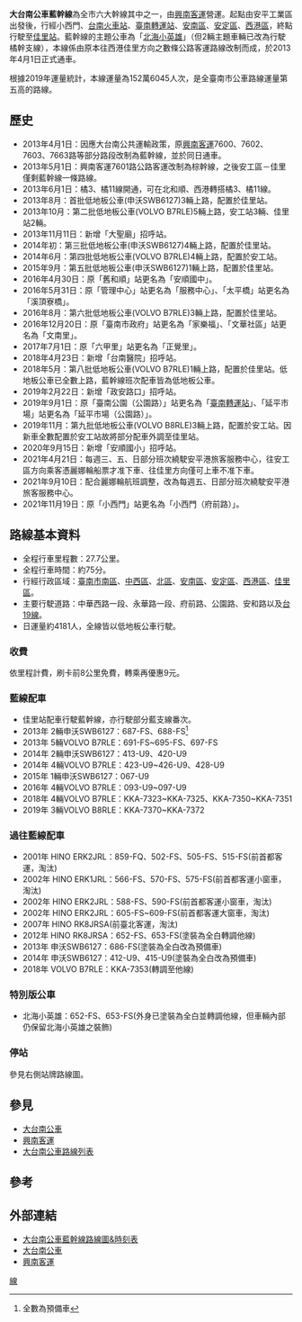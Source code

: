 {{Infobox Bus Route
| image= [[File:Shing_Nan_Bus_VOLVO_B7R_691-FS_20140404.jpg|300px]]
| number= 大台南公車藍幹線
| operator=[[興南客運|興南客運]]
| garage=
| length= 27.7公里
| time= 約65分
| start= [[安平工業區|安平工業區]]
| via= 水萍塭公園<br>[[林百貨|林百貨]]<br>[[衛生福利部臺南醫院|台南醫院]]<br>[[臺南車站|台南火車站]]<br>[[臺南轉運站|臺南轉運站]]<br>六甲頂<br>[[安南區|安順]]<br>舊和順<br>和順<br>中崙<br>海寮<br>[[西港區|西港]]<br>頂中洲
| end= [[興南客運佳里站|佳里]]
| level= 安平工業區：5:50~22:00<br/>佳里站：6:00~22:00
| frequency= 尖峰約10~20分一班<br>離峰約25~30分一班<ref>[https://busmap.tainan.gov.tw/ebus/pathInfo.jsp?pathId=1200 大台南公車官網－藍幹線路線資訊]</ref>
| Other_route=
| compete=大臺南公車18路
| vehicle= 
| Fare= 依里程計費
| bgcolor= #00BBFF
| fontcolor= White
}}
'''大台南公車藍幹線'''為全市六大幹線其中之一，由[[興南客運|興南客運]]營運。起點由安平工業區出發後，行經小西門、[[臺南車站|台南火車站]]、[[臺南轉運站|臺南轉運站]]、[[安南區|安南區]]、[[安定區_(臺南市)|安定區]]、[[西港區|西港區]]，終點行駛至[[興南客運佳里站|佳里站]]。藍幹線的主題公車為「[[北海小英雄|北海小英雄]]」（但2輛主題車輛已改為行駛橘幹支線），本線係由原本往西港佳里方向之數條公路客運路線改制而成，於2013年4月1日正式通車。

根據2019年運量統計，本線運量為152萬6045人次，是全臺南市公車路線運量第五高的路線。

==歷史==
*2013年4月1日：因應大台南公共運輸政策，原[[興南客運|興南客運]]7600、7602、7603、7663路等部分路段改制為藍幹線，並於同日通車。
*2013年5月1日：興南客運7601路公路客運改制為棕幹線，之後安工區－佳里僅剩藍幹線一條路線。
*2013年6月1日：橘3、橘11線開通，可在北和順、西港轉搭橘3、橘11線。
*2013年8月：首批低地板公車(申沃SWB6127)3輛上路，配置於佳里站。
*2013年10月：第二批低地板公車(VOLVO B7RLE)5輛上路，安工站3輛、佳里站2輛。
*2013年11月11日：新增「大聖廟」招呼站。
*2014年初：第三批低地板公車(申沃SWB6127)4輛上路，配置於佳里站。
*2014年6月：第四批低地板公車(VOLVO B7RLE)4輛上路，配置於安工站。
*2015年9月：第五批低地板公車(申沃SWB6127)1輛上路，配置於佳里站。
*2016年4月30日：原「舊和順」站更名為「安順國中」。
*2016年5月31日：原「管理中心」站更名為「服務中心」、「太平橋」站更名為「溪頂寮橋」。
*2016年8月：第六批低地板公車(VOLVO B7RLE)3輛上路，配置於佳里站。
*2016年12月20日：原「臺南市政府」站更名為「家樂福」、「文華社區」站更名為「文南里」。
*2017年7月1日：原「六甲里」站更名為「正覺里」。
*2018年4月23日：新增「台南醫院」招呼站。
*2018年5月：第八批低地板公車(VOLVO B7RLE)1輛上路，配置於佳里站。低地板公車已全數上路，藍幹線班次配車皆為低地板公車。
*2019年2月22日：新增「政安路口」招呼站。
*2019年9月1日：原「臺南公園（公園路）」站更名為「[[臺南轉運站|臺南轉運站]]」、「延平市場」站更名為「延平市場（公園路）」。
*2019年11月：第九批低地板公車(VOLVO B8RLE)3輛上路，配置於安工站。因新車全數配置於安工站故將部分配車外調至佳里站。
*2020年9月15日：新增「安順國小」招呼站。
*2021年4月21日：每週三、五、日部分班次繞駛安平港旅客服務中心，往安工區方向乘客憑麗娜輪船票才准下車、往佳里方向僅可上車不准下車。
*2021年9月10日：配合麗娜輪航班調整，改為每週五、日部分班次繞駛安平港旅客服務中心。
*2021年11月19日：原「小西門」站更名為「小西門（府前路）」。

==路線基本資料==
*全程行車里程數：27.7公里。
*全程行車時間：約75分。
*行經行政區域：[[臺南市|臺南市]][[南區_(臺南市)|南區]]、[[中西區_(台灣)|中西區]]、[[北區_(臺南市)|北區]]、[[安南區|安南區]]、[[安定區_(台灣)|安定區]]、[[西港區|西港區]]、[[佳里區|佳里區]]。
*主要行駛道路：中華西路一段、永華路一段、府前路、公園路、安和路以及[[台19線|台19線]]。
*日運量約4181人，全線皆以低地板公車行駛。

===收費===
依里程計費，刷卡前8公里免費，轉乘再優惠9元。

===藍線配車===
*佳里站配車行駛藍幹線，亦行駛部分藍支線番次。
*2013年 2輛申沃SWB6127：687-FS、688-FS<ref name=預備>全數為預備車</ref>
*2013年 5輛VOLVO B7RLE：691-FS~695-FS、697-FS
*2014年 2輛申沃SWB6127：413-U9、420-U9{{r|預備}}
*2014年 4輛VOLVO B7RLE：423-U9~426-U9、428-U9
*2015年 1輛申沃SWB6127：067-U9
*2016年 4輛VOLVO B7RLE：093-U9~097-U9
*2018年 4輛VOLVO B7RLE：KKA-7323~KKA-7325、KKA-7350~KKA-7351
*2019年 3輛VOLVO B8RLE：KKA-7370~KKA-7372

===過往藍線配車===
*2001年 HINO ERK2JRL：859-FQ、502-FS、505-FS、515-FS(前首都客運，淘汰)
*2002年 HINO ERK1JRL：566-FS、570-FS、575-FS(前首都客運小窗車，淘汰)
*2002年 HINO ERK2JRL：588-FS、590-FS(前首都客運小窗車，淘汰)
*2002年 HINO ERK2JRL：605-FS~609-FS(前首都客運大窗車，淘汰)
*2007年 HINO RK8JRSA(前臺北客運，淘汰)
*2012年 HINO RK8JRSA：652-FS、653-FS(塗裝為全白轉調他線)
*2013年 申沃SWB6127：686-FS(塗裝為全白改為預備車)
*2014年 申沃SWB6127：412-U9、415-U9(塗裝為全白改為預備車)
*2018年 VOLVO B7RLE：KKA-7353(轉調至他線)

===特別版公車===
*北海小英雄：652-FS、653-FS(外身已塗裝為全白並轉調他線，但車輛內部仍保留北海小英雄之裝飾)

===停站===
{{BS-map
|title=大台南公車藍幹線站牌
|legend=0
|lua=1
|map=
KBHFa~~'''安平工業區'''
KRW+l\KRWgr\
BHF\STR\~~安平港旅客服務中心（部分班次）
KRWl\KRWg+r\
BHF~~安平港
BHF~~服務中心
BHF~~香腸博物館
uBHF~~文南里 
uBHF~~家樂福
uBHF~~水萍塭公園
uBHF~~永華站
uBHF~~小西門（大億麗緻）
uBHF~~小西門（府前路）
uBHF~~林百貨（忠義路）
uBHF~~中山、民權路口
uBHF~~台南醫院
uBS2+l\uBS2+r
[[File:ROC_Taiwan_Railways_Administration_Logo.svg|20px]] '''[[臺南車站|臺南火車站]]（北站）'''! !uBHF(R)f\uBHF(L)g~~[[File:ROC_Taiwan_Railways_Administration_Logo.svg|20px]] '''[[臺南車站|臺南火車站]]（南站）'''
uBS2l\uBS2r
uBHF(L)g~~成功路
uBHF~~公園路
uBHF~~[[臺南轉運站|臺南轉運站]]
uBHF~~公園北路口
uBHF~~建成市場
uBHF~~延平市場（公園路）
uBHF~~正覺里
uBHF~~六甲頂
BHF~~溪頂寮橋
BHF~~安順派出所
BHF~~安順
BHF~~北安順
uBHF~~政安路口
uBHF~~新和順
uBHF~~安順國小
uBHF~~安順國中
uBHF~~舊和順北
uBHF~~大聖廟
BHF~~福國寺
BHF~~和順
BHF~~和順國小
BHF~~北和順
BHF~~沙崙路口
uBHF~~中崙
BHF~~新吉
BHF~~海寮
uBHF~~南西港
uBHF~~[[西港區|西港]]
uBHF~~期美科技公司
uBHF~~北西港
uBHF~~頂中洲
BHF~~三五甲
BHF~~南勢
BHF~~南佳里
BHF(L)g~~愛明橋
KBHFe~~[[興南客運佳里站|佳里站]]
}}
參見右側站牌路線圖。

==參見==
*[[大台南公車|大台南公車]]
*[[興南客運|興南客運]]
*[[大台南公車路線列表|大台南公車路線列表]]

==參考==
{{reflist}}

==外部連結==
*[https://busmap.tainan.gov.tw/ebus/pathInfo.jsp?pathId=1200 大台南公車藍幹線路線圖&時刻表] {{Wayback|url=https://busmap.tainan.gov.tw/ebus/pathInfo.jsp?pathId=1200 |date=20210602213620 }}
*[https://2384.tainan.gov.tw/NewTNBusWeb/ 大台南公車] {{Wayback|url=https://2384.tainan.gov.tw/NewTNBusWeb/ |date=20191216121549 }}
*[http://www.snbus.com.tw 興南客運] {{Wayback|url=http://www.snbus.com.tw/ |date=20150404231434 }} 

{{大台南公車}}

[[Category:台南市公車|線]]